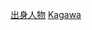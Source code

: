 {{Catnav|頁面分類|人物|各國人物|日本人|各都道府縣人物}}
{{日本行政區劃分類導航|出身人物}}
{{Commonscat|People of Kagawa prefecture}}

[[Category:香川縣|出身人物]]
[[Category:日本各都道府縣人物|Kagawa]]